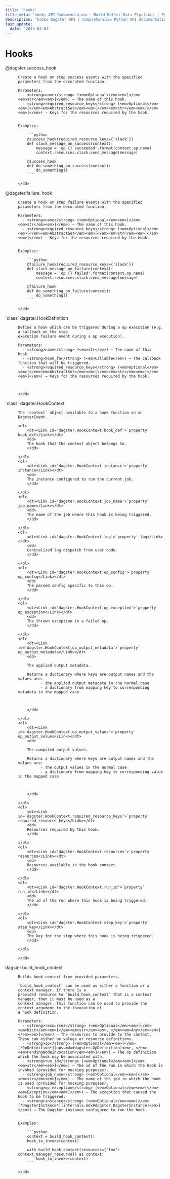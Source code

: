```yaml
---
title: 'hooks'
title_meta: 'hooks API Documentation - Build Better Data Pipelines | Python Reference Documentation for Dagster'
description: 'hooks Dagster API | Comprehensive Python API documentation for Dagster, the data orchestration platform. Learn how to build, test, and maintain data pipelines with our detailed guides and examples.'
last_update:
  date: '2025-03-03'
---
```


<div class="section" id="hooks">

# Hooks

<dl>
    <dt><Link id='dagster.success_hook'>@dagster.success_hook</Link></dt>
    <dd>

    Create a hook on step success events with the specified parameters from the decorated function.

    Parameters: 
      - <strong>name</strong> (<em>Optional</em><em>[</em><em>str</em><em>]</em>) – The name of this hook.
      - <strong>required_resource_keys</strong> (<em>Optional</em><em>[</em><em>AbstractSet</em><em>[</em><em>str</em><em>]</em><em>]</em>) – Keys for the resources required by the hook.


    Examples:

        ```python
        @success_hook(required_resource_keys={'slack'})
        def slack_message_on_success(context):
            message = 'op {} succeeded'.format(context.op.name)
            context.resources.slack.send_message(message)

        @success_hook
        def do_something_on_success(context):
            do_something()
        ```

    </dd>

</dl>
<dl>
    <dt><Link id='dagster.failure_hook'>@dagster.failure_hook</Link></dt>
    <dd>

    Create a hook on step failure events with the specified parameters from the decorated function.

    Parameters: 
      - <strong>name</strong> (<em>Optional</em><em>[</em><em>str</em><em>]</em>) – The name of this hook.
      - <strong>required_resource_keys</strong> (<em>Optional</em><em>[</em><em>AbstractSet</em><em>[</em><em>str</em><em>]</em><em>]</em>) – Keys for the resources required by the hook.


    Examples:

        ```python
        @failure_hook(required_resource_keys={'slack'})
        def slack_message_on_failure(context):
            message = 'op {} failed'.format(context.op.name)
            context.resources.slack.send_message(message)

        @failure_hook
        def do_something_on_failure(context):
            do_something()
        ```

    </dd>

</dl>
<dl>
    <dt><Link id='dagster.HookDefinition'>`class` dagster.HookDefinition</Link></dt>
    <dd>

    Define a hook which can be triggered during a op execution (e.g. a callback on the step
    execution failure event during a op execution).

    Parameters: 
      - <strong>name</strong> (<em>str</em>) – The name of this hook.
      - <strong>hook_fn</strong> (<em>Callable</em>) – The callback function that will be triggered.
      - <strong>required_resource_keys</strong> (<em>Optional</em><em>[</em><em>AbstractSet</em><em>[</em><em>str</em><em>]</em><em>]</em>) – Keys for the resources required by the hook.



    </dd>

</dl>
<dl>
    <dt><Link id='dagster.HookContext'>`class` dagster.HookContext</Link></dt>
    <dd>

    The `context` object available to a hook function on an DagsterEvent.

    <dl>
        <dt><Link id='dagster.HookContext.hook_def'>`property` hook_def</Link></dt>
        <dd>
        The hook that the context object belongs to.
        </dd>

    </dl>
    <dl>
        <dt><Link id='dagster.HookContext.instance'>`property` instance</Link></dt>
        <dd>
        The instance configured to run the current job.
        </dd>

    </dl>
    <dl>
        <dt><Link id='dagster.HookContext.job_name'>`property` job_name</Link></dt>
        <dd>
        The name of the job where this hook is being triggered.
        </dd>

    </dl>
    <dl>
        <dt><Link id='dagster.HookContext.log'>`property` log</Link></dt>
        <dd>
        Centralized log dispatch from user code.
        </dd>

    </dl>
    <dl>
        <dt><Link id='dagster.HookContext.op_config'>`property` op_config</Link></dt>
        <dd>
        The parsed config specific to this op.
        </dd>

    </dl>
    <dl>
        <dt><Link id='dagster.HookContext.op_exception'>`property` op_exception</Link></dt>
        <dd>
        The thrown exception in a failed op.
        </dd>

    </dl>
    <dl>
        <dt><Link id='dagster.HookContext.op_output_metadata'>`property` op_output_metadata</Link></dt>
        <dd>

        The applied output metadata.

        Returns a dictionary where keys are output names and the values are:
              - the applied output metadata in the normal case
              - a dictionary from mapping key to corresponding metadata in the mapped case



        </dd>

    </dl>
    <dl>
        <dt><Link id='dagster.HookContext.op_output_values'>`property` op_output_values</Link></dt>
        <dd>

        The computed output values.

        Returns a dictionary where keys are output names and the values are:
              - the output values in the normal case
              - a dictionary from mapping key to corresponding value in the mapped case



        </dd>

    </dl>
    <dl>
        <dt><Link id='dagster.HookContext.required_resource_keys'>`property` required_resource_keys</Link></dt>
        <dd>
        Resources required by this hook.
        </dd>

    </dl>
    <dl>
        <dt><Link id='dagster.HookContext.resources'>`property` resources</Link></dt>
        <dd>
        Resources available in the hook context.
        </dd>

    </dl>
    <dl>
        <dt><Link id='dagster.HookContext.run_id'>`property` run_id</Link></dt>
        <dd>
        The id of the run where this hook is being triggered.
        </dd>

    </dl>
    <dl>
        <dt><Link id='dagster.HookContext.step_key'>`property` step_key</Link></dt>
        <dd>
        The key for the step where this hook is being triggered.
        </dd>

    </dl>

    </dd>

</dl>
<dl>
    <dt><Link id='dagster.build_hook_context'>dagster.build_hook_context</Link></dt>
    <dd>

    Builds hook context from provided parameters.

    `build_hook_context` can be used as either a function or a context manager. If there is a
    provided resource to `build_hook_context` that is a context manager, then it must be used as a
    context manager. This function can be used to provide the context argument to the invocation of
    a hook definition.

    Parameters: 
      - <strong>resources</strong> (<em>Optional</em><em>[</em><em>Dict</em><em>[</em><em>str</em><em>, </em><em>Any</em><em>]</em><em>]</em>) – The resources to provide to the context. These can either be values or resource definitions.
      - <strong>op</strong> (<em>Optional</em><em>[</em>[*OpDefinition*](ops.mdx#dagster.OpDefinition)<em>, </em><em>PendingNodeInvocation</em><em>]</em>) – The op definition which the hook may be associated with.
      - <strong>run_id</strong> (<em>Optional</em><em>[</em><em>str</em><em>]</em>) – The id of the run in which the hook is invoked (provided for mocking purposes).
      - <strong>job_name</strong> (<em>Optional</em><em>[</em><em>str</em><em>]</em>) – The name of the job in which the hook is used (provided for mocking purposes).
      - <strong>op_exception</strong> (<em>Optional</em><em>[</em><em>Exception</em><em>]</em>) – The exception that caused the hook to be triggered.
      - <strong>instance</strong> (<em>Optional</em><em>[</em>[*DagsterInstance*](internals.mdx#dagster.DagsterInstance)<em>]</em>) – The Dagster instance configured to run the hook.


    Examples:

        ```python
        context = build_hook_context()
        hook_to_invoke(context)

        with build_hook_context(resources={"foo": context_manager_resource}) as context:
            hook_to_invoke(context)
        ```

    </dd>

</dl>
</div>
